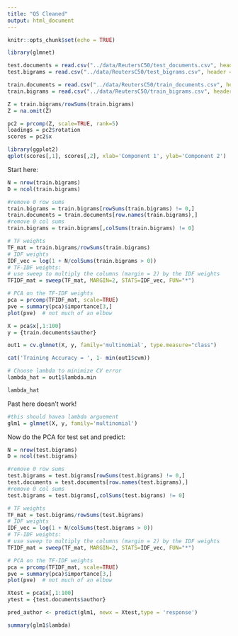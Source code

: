 ```yaml
---
title: "Q5 Cleaned"
output: html_document
---
```


```r
knitr::opts_chunk$set(echo = TRUE)
```

```r
library(glmnet)
```

```r
test.documents = read.csv("../data/ReutersC50/test_documents.csv", header = TRUE, row.names = 1)
test.bigrams = read.csv("../data/ReutersC50/test_bigrams.csv", header = TRUE, row.names = 1)

train.documents = read.csv("../data/ReutersC50/train_documents.csv", header = TRUE, row.names = 1)
train.bigrams = read.csv("../data/ReutersC50/train_bigrams.csv", header = TRUE, row.names = 1)
```

```r
Z = train.bigrams/rowSums(train.bigrams)
Z = na.omit(Z)
```

```r
pc2 = prcomp(Z, scale=TRUE, rank=5)
loadings = pc2$rotation
scores = pc2$x
```

```r
library(ggplot2)
qplot(scores[,1], scores[,2], xlab='Component 1', ylab='Component 2')
```


Start here:

```r
N = nrow(train.bigrams)
D = ncol(train.bigrams)

#remove 0 row sums
train.bigrams = train.bigrams[rowSums(train.bigrams) != 0,]
train.documents = train.documents[row.names(train.bigrams),]
#remove 0 col sums
train.bigrams = train.bigrams[,colSums(train.bigrams) != 0]

# TF weights
TF_mat = train.bigrams/rowSums(train.bigrams)
# IDF weights
IDF_vec = log(1 + N/colSums(train.bigrams > 0))
# TF-IDF weights:
# use sweep to multiply the columns (margin = 2) by the IDF weights
TFIDF_mat = sweep(TF_mat, MARGIN=2, STATS=IDF_vec, FUN="*")  
```

```r
# PCA on the TF-IDF weights
pca = prcomp(TFIDF_mat, scale=TRUE)
pve = summary(pca)$importance[3,]
plot(pve)  # not much of an elbow
```

```r
X = pca$x[,1:100]
y = {train.documents$author}
```




```r
out1 = cv.glmnet(X, y, family='multinomial', type.measure="class")
```

```r
cat('Training Accuracy = ', 1- min(out1$cvm))
```

```r
# Choose lambda to minimize CV error
lambda_hat = out1$lambda.min
```

```r
lambda_hat
```





Past here doesn't work!


```r
#this should havea lambda arguement
glm1 = glmnet(X, y, family='multinomial')
```



Now do the PCA for test set and predict:

```r
N = nrow(test.bigrams)
D = ncol(test.bigrams)

#remove 0 row sums
test.bigrams = test.bigrams[rowSums(test.bigrams) != 0,]
test.documents = test.documents[row.names(test.bigrams),]
#remove 0 col sums
test.bigrams = test.bigrams[,colSums(test.bigrams) != 0]

# TF weights
TF_mat = test.bigrams/rowSums(test.bigrams)
# IDF weights
IDF_vec = log(1 + N/colSums(test.bigrams > 0))
# TF-IDF weights:
# use sweep to multiply the columns (margin = 2) by the IDF weights
TFIDF_mat = sweep(TF_mat, MARGIN=2, STATS=IDF_vec, FUN="*")  

# PCA on the TF-IDF weights
pca = prcomp(TFIDF_mat, scale=TRUE)
pve = summary(pca)$importance[3,]
plot(pve)  # not much of an elbow

Xtest = pca$x[,1:100]
ytest = {test.documents$author}


```

```r
pred_author <- predict(glm1, newx = Xtest,type = 'response')
```



```r
summary(glm1$lambda)

```


















